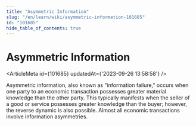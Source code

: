 ```yaml
---
title: "Asymmetric Information"
slug: "/en/learn/wiki/asymmetric-information-101685"
id: "101685"
hide_table_of_contents: true
---
```



# Asymmetric Information

<ArticleMeta id={101685} updatedAt={'2023-09-26 13:58:58'} />
<div className='border-solid border-b border-t-0 my-4 border-[var(--ifm-color-gray-300)]' />

Asymmetric information, also known as "information failure," occurs when one party to an economic transaction possesses greater material knowledge than the other party. This typically manifests when the seller of a good or service possesses greater knowledge than the buyer; however, the reverse dynamic is also possible. Almost all economic transactions involve information asymmetries.

